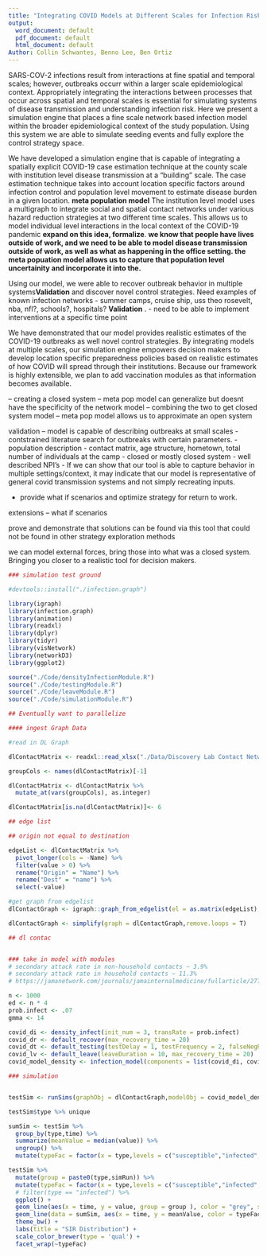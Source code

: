 ```yaml
---
title: "Integrating COVID Models at Different Scales for Infection Risk Estimation"
output:
  word_document: default
  pdf_document: default
  html_document: default
Author: Collin Schwantes, Benno Lee, Ben Ortiz
---
```


SARS-COV-2 infections result from interactions at fine spatial and temporal scales; however, outbreaks occurr within a larger scale epidemiological context. Appropriately integrating the interactions between processes that occur across spatial and temporal scales is essential for simulating systems of disease transmission and understanding infection risk. Here we present a simulation engine that places a fine scale network based infection model within the broader epidemiological context of the study population. Using this system we are able to simulate seeding events and fully explore the control strategy space. 

We have developed a simulation engine that is capable of integrating a spatially explicit COVID-19 case estimation technique at the county scale with institution level disease transmission at a "building" scale. The case estimation technique takes into account location specific factors around infection control and population level movement to estimate disease burden in a given location. **meta population model** The institution level model uses a multigraph to integrate social and spatial contact networks under various hazard reduction strategies at two different time scales. This allows us to model individual level interactions in the local context of the COVID-19 pandemic **expand on this idea, formalize**. **we know that people have lives outside of work, and we need to be able to model disease transmission outside of work, as well as what as happening in the office setting. the meta popuation model allows us to capture that population level uncertainity and incorporate it into the.**  

Using our model, we were able to recover outbreak behavior in multiple systems**Validation** and discover novel control strategies. Need examples of known infection networks - summer camps, cruise ship, uss theo rosevelt, nba, nfl?, schools?, hospitals? **Validation** . 
  - need to be able to implement interventions at a specific time point

We have demonstrated that our model provides realistic estimates of the COVID-19 outbreaks as well novel control strategies. By integrating models at multiple scales, our simulation engine empowers decision makers to develop location specific preparedness policies based on realistic estimates of how COVID will spread through their institutions. Because our framework is highly extensible, we plan to add vaccination modules as that information becomes available.             

-- creating a closed system
-- meta pop model can generalize but doesnt have the specificity of the network model
-- combining the two to get closed system model
-- meta pop model allows us to approximate an open system

validation -- model is capable of describing outbreaks at small scales
  - contstrained literature search for outbreaks with certain parameters.
      - population description
        - contact matrix, age structure, hometown, total number of individuals at the camp
      - closed or mostly closed system
      - well described NPI's 
      - If we can show that our tool is able to capture behavior in multiple settings/context, it may indicate that our model is representative of general covid transmission systems and not simply recreating inputs. 
      
- provide what if scenarios and optimize strategy for return to work.

extensions -- what if scenarios

prove and demonstrate that solutions can be found via this tool that could not be found in other strategy exploration methods

we can model external forces, bring those into what was a closed system. Bringing you closer to a realistic tool for decision makers.






```r
### simulation test ground

#devtools::install("./infection.graph")

library(igraph)
library(infection.graph)
library(animation)
library(readxl)
library(dplyr)
library(tidyr)
library(visNetwork)
library(networkD3)
library(ggplot2)

source("./Code/densityInfectionModule.R")
source("./Code/testingModule.R")
source("./Code/leaveModule.R")
source("./Code/simulationModule.R")

## Eventually want to parallelize

#### ingest Graph Data

#read in DL Graph

dlContactMatrix <- readxl::read_xlsx("./Data/Discovery Lab Contact Network.xlsx")

groupCols <- names(dlContactMatrix)[-1]

dlContactMatrix <- dlContactMatrix %>% 
  mutate_at(vars(groupCols), as.integer)

dlContactMatrix[is.na(dlContactMatrix)]<- 6

## edge list 

## origin not equal to destination 

edgeList <- dlContactMatrix %>% 
  pivot_longer(cols = -Name) %>% 
  filter(value > 0) %>% 
  rename("Origin" = "Name") %>% 
  rename("Dest" = "name") %>% 
  select(-value)

#get graph from edgelist 
dlContactGraph <- igraph::graph_from_edgelist(el = as.matrix(edgeList),directed = F)

dlContactGraph <- simplify(graph = dlContactGraph,remove.loops = T)

## dl contac


### take in model with modules
# secondary attack rate in non-household contacts ~ 3.9%
# secondary attack rate in household contacts ~ 11.3%
# https://jamanetwork.com/journals/jamainternalmedicine/fullarticle/2772238

n <- 1000
ed <- n * 4
prob.infect <- .07
gmma <- 14

covid_di <- density_infect(init_num = 3, transRate = prob.infect)
covid_dr <- default_recover(max_recovery_time = 20)
covid_dt <- default_testing(testDelay = 1, testFrequency = 2, falseNegRate = 0.03, falsePosRate = 0.001, propTested = 1)
covid_lv <- default_leave(leaveDuration = 10, max_recovery_time = 20)
covid_model_density <- infection_model(components = list(covid_di, covid_dr,covid_dt, covid_lv))

### simulation


testSim <- runSims(graphObj = dlContactGraph,modelObj = covid_model_density, runs = 100,timeSteps = 50)

testSim$type %>% unique

sumSim <- testSim %>% 
  group_by(type,time) %>% 
  summarize(meanValue = median(value)) %>% 
  ungroup() %>% 
  mutate(typeFac = factor(x = type,levels = c("susceptible","infected","recovered","leave") ))

testSim %>% 
  mutate(group = paste0(type,simRun)) %>% 
  mutate(typeFac = factor(x = type,levels = c("susceptible","infected","recovered","leave") )) %>% 
  # filter(type == "infected") %>% 
  ggplot() +
  geom_line(aes(x = time, y = value, group = group ), color = "grey", size = 1.5, alpha = 0.2) +
  geom_line(data = sumSim, aes(x = time, y = meanValue, color = typeFac), size = 1.5) +
  theme_bw() +
  labs(title = "SIR Distribution") +
  scale_color_brewer(type = 'qual') +
  facet_wrap(~typeFac)
```


